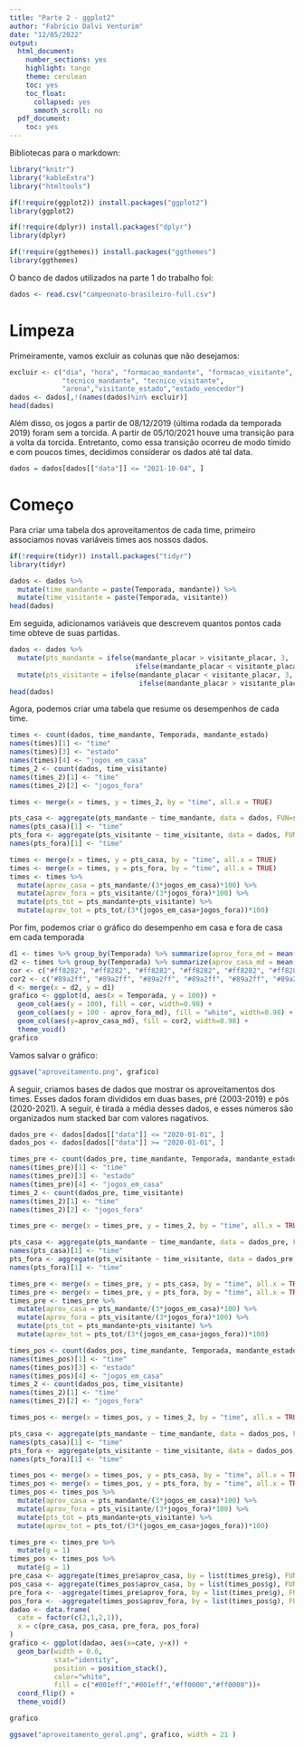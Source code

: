 ```yaml
---
title: "Parte 2 - ggplot2"
author: "Fabrício Dalvi Venturim"
date: "12/05/2022"
output:
  html_document:
    number_sections: yes
    highlight: tango
    theme: cerulean
    toc: yes
    toc_float:
      collapsed: yes
      smmoth_scroll: no
  pdf_document:
    toc: yes
---
```

Bibliotecas para o markdown:

```r
library("knitr")
library("kableExtra")
library("htmltools")
```

```r
if(!require(ggplot2)) install.packages("ggplot2")
library(ggplot2)

if(!require(dplyr)) install.packages("dplyr")
library(dplyr)

if(!require(ggthemes)) install.packages("ggthemes")
library(ggthemes)
```

O banco de dados utilizados na parte 1 do trabalho foi:

```r
dados <- read.csv("campeonato-brasileiro-full.csv")
```

# Limpeza


Primeiramente, vamos excluir as colunas que não desejamos:

```r
excluir <- c("dia", "hora", "formacao_mandante", "formacao_visitante",
             "tecnico_mandante", "tecnico_visitante",
             "arena","visitante_estado","estado_vencedor")
dados <- dados[,!(names(dados)%in% excluir)]
head(dados)
```

Além disso, os jogos a partir de 08/12/2019 (última rodada da temporada 2019) foram sem a torcida. A partir de 05/10/2021 houve uma transição para a volta da torcida. Entretanto, como essa transição ocorreu de modo tímido e com poucos times, decidimos considerar os dados até tal data. 

```r
dados = dados[dados[["data"]] <= "2021-10-04", ]
```

# Começo

Para criar uma tabela dos aproveitamentos de cada time, primeiro associamos novas variáveis times aos nossos dados. 

```r
if(!require(tidyr)) install.packages("tidyr")
library(tidyr)

dados <- dados %>%
  mutate(time_mandante = paste(Temporada, mandante)) %>%
  mutate(time_visitante = paste(Temporada, visitante))
head(dados)
```

Em seguida, adicionamos variáveis que descrevem quantos pontos cada time obteve de suas partidas.

```r
dados <- dados %>%
  mutate(pts_mandante = ifelse(mandante_placar > visitante_placar, 3, 
                               ifelse(mandante_placar < visitante_placar, 0, 1))) %>%
  mutate(pts_visitante = ifelse(mandante_placar < visitante_placar, 3, 
                                ifelse(mandante_placar > visitante_placar, 0, 1)))
head(dados)
```

Agora, podemos criar uma tabela que resume os desempenhos de cada time.

```r
times <- count(dados, time_mandante, Temporada, mandante_estado)
names(times)[1] <- "time"
names(times)[3] <- "estado"
names(times)[4] <- "jogos_em_casa"
times_2 <- count(dados, time_visitante)
names(times_2)[1] <- "time"
names(times_2)[2] <- "jogos_fora"

times <- merge(x = times, y = times_2, by = "time", all.x = TRUE)

pts_casa <- aggregate(pts_mandante ~ time_mandante, data = dados, FUN=sum)
names(pts_casa)[1] <- "time"
pts_fora <- aggregate(pts_visitante ~ time_visitante, data = dados, FUN=sum)
names(pts_fora)[1] <- "time"

times <- merge(x = times, y = pts_casa, by = "time", all.x = TRUE)
times <- merge(x = times, y = pts_fora, by = "time", all.x = TRUE)
times <- times %>%
  mutate(aprov_casa = pts_mandante/(3*jogos_em_casa)*100) %>%
  mutate(aprov_fora = pts_visitante/(3*jogos_fora)*100) %>%
  mutate(pts_tot = pts_mandante+pts_visitante) %>%
  mutate(aprov_tot = pts_tot/(3*(jogos_em_casa+jogos_fora))*100)
```

Por fim, podemos criar o gráfico do desempenho em casa e fora de casa em cada temporada

```r
d1 <- times %>% group_by(Temporada) %>% summarize(aprov_fora_md = mean(aprov_fora))
d2 <- times %>% group_by(Temporada) %>% summarize(aprov_casa_md = mean(aprov_casa))
cor <- c("#ff8282", "#ff8282", "#ff8282", "#ff8282", "#ff8282", "#ff8282", "#ff8282", "#ff8282", "#ff8282", "#ff8282", "#ff8282", "#ff8282", "#ff8282", "#ff8282", "#ff8282", "#ff8282", "#ff8282", "#ff0000", "#ff0000")
cor2 <- c("#89a2ff", "#89a2ff", "#89a2ff", "#89a2ff", "#89a2ff", "#89a2ff", "#89a2ff", "#89a2ff", "#89a2ff", "#89a2ff", "#89a2ff", "#89a2ff", "#89a2ff", "#89a2ff", "#89a2ff", "#89a2ff", "#89a2ff", "#001eff", "#001eff")
d <- merge(x = d2, y = d1)
grafico <- ggplot(d, aes(x = Temporada, y = 100)) + 
  geom_col(aes(y = 100), fill = cor, width=0.98) + 
  geom_col(aes(y = 100 - aprov_fora_md), fill = "white", width=0.98) + 
  geom_col(aes(y=aprov_casa_md), fill = cor2, width=0.98) +
  theme_void()
grafico
```

Vamos salvar o gráfico:

```r
ggsave("aproveitamento.png", grafico)
```

A seguir, criamos bases de dados que mostrar os aproveitamentos dos times. Esses dados foram divididos em duas bases, pré (2003-2019) e pós (2020-2021). A seguir, é tirada a média desses dados, e esses números são organizados num stacked bar com valores nagativos.

```r
dados_pre <- dados[dados[["data"]] <= "2020-01-01", ]
dados_pos <- dados[dados[["data"]] >= "2020-01-01", ]

times_pre <- count(dados_pre, time_mandante, Temporada, mandante_estado)
names(times_pre)[1] <- "time"
names(times_pre)[3] <- "estado"
names(times_pre)[4] <- "jogos_em_casa"
times_2 <- count(dados_pre, time_visitante)
names(times_2)[1] <- "time"
names(times_2)[2] <- "jogos_fora"

times_pre <- merge(x = times_pre, y = times_2, by = "time", all.x = TRUE)

pts_casa <- aggregate(pts_mandante ~ time_mandante, data = dados_pre, FUN=sum)
names(pts_casa)[1] <- "time"
pts_fora <- aggregate(pts_visitante ~ time_visitante, data = dados_pre, FUN=sum)
names(pts_fora)[1] <- "time"

times_pre <- merge(x = times_pre, y = pts_casa, by = "time", all.x = TRUE)
times_pre <- merge(x = times_pre, y = pts_fora, by = "time", all.x = TRUE)
times_pre <- times_pre %>%
  mutate(aprov_casa = pts_mandante/(3*jogos_em_casa)*100) %>%
  mutate(aprov_fora = pts_visitante/(3*jogos_fora)*100) %>%
  mutate(pts_tot = pts_mandante+pts_visitante) %>%
  mutate(aprov_tot = pts_tot/(3*(jogos_em_casa+jogos_fora))*100)

times_pos <- count(dados_pos, time_mandante, Temporada, mandante_estado)
names(times_pos)[1] <- "time"
names(times_pos)[3] <- "estado"
names(times_pos)[4] <- "jogos_em_casa"
times_2 <- count(dados_pos, time_visitante)
names(times_2)[1] <- "time"
names(times_2)[2] <- "jogos_fora"

times_pos <- merge(x = times_pos, y = times_2, by = "time", all.x = TRUE)

pts_casa <- aggregate(pts_mandante ~ time_mandante, data = dados_pos, FUN=sum)
names(pts_casa)[1] <- "time"
pts_fora <- aggregate(pts_visitante ~ time_visitante, data = dados_pos, FUN=sum)
names(pts_fora)[1] <- "time"

times_pos <- merge(x = times_pos, y = pts_casa, by = "time", all.x = TRUE)
times_pos <- merge(x = times_pos, y = pts_fora, by = "time", all.x = TRUE)
times_pos <- times_pos %>%
  mutate(aprov_casa = pts_mandante/(3*jogos_em_casa)*100) %>%
  mutate(aprov_fora = pts_visitante/(3*jogos_fora)*100) %>%
  mutate(pts_tot = pts_mandante+pts_visitante) %>%
  mutate(aprov_tot = pts_tot/(3*(jogos_em_casa+jogos_fora))*100)

times_pre <- times_pre %>%
  mutate(g = 1)
times_pos <- times_pos %>%
  mutate(g = 1)
pre_casa <- aggregate(times_pre$aprov_casa, by = list(times_pre$g), FUN = mean)$x[1]
pos_casa <- aggregate(times_pos$aprov_casa, by = list(times_pos$g), FUN = mean)$x[1]
pre_fora <- -aggregate(times_pre$aprov_fora, by = list(times_pre$g), FUN = mean)$x[1]
pos_fora <- -aggregate(times_pos$aprov_fora, by = list(times_pos$g), FUN = mean)$x[1]
dadao <- data.frame(
  cate = factor(c(2,1,2,1)),
  x = c(pre_casa, pos_casa, pre_fora, pos_fora)
)
grafico <- ggplot(dadao, aes(x=cate, y=x)) + 
  geom_bar(width = 0.6, 
           stat="identity", 
           position = position_stack(), 
           color="white", 
           fill = c("#001eff","#001eff","#ff0000","#ff0000"))+
  coord_flip() +
  theme_void()

grafico
```

```r
ggsave("aproveitamento_geral.png", grafico, width = 21 )
```